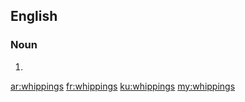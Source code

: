 ==English==

===Noun===
{{head|en|plural}}

# {{plural of|whipping|lang=en|nocat=1}}

[[ar:whippings]]
[[fr:whippings]]
[[ku:whippings]]
[[my:whippings]]